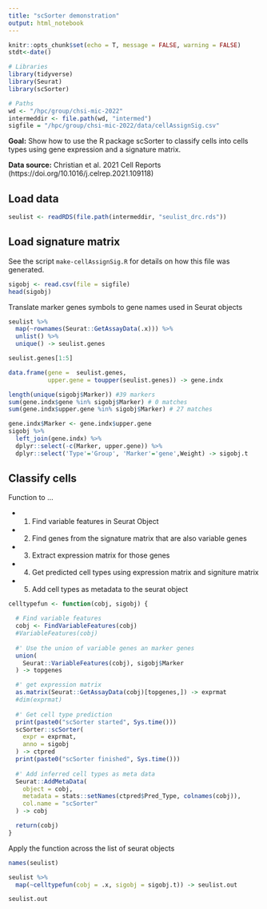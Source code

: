 ```yaml
---
title: "scSorter demonstration"
output: html_notebook
---
```

```r
knitr::opts_chunk$set(echo = T, message = FALSE, warning = FALSE)
stdt<-date()

# Libraries
library(tidyverse)
library(Seurat)
library(scSorter)

# Paths
wd <- "/hpc/group/chsi-mic-2022"
intermeddir <- file.path(wd, "intermed")
sigfile = "/hpc/group/chsi-mic-2022/data/cellAssignSig.csv"
```

**Goal:** Show how to use the R package scSorter to classify cells into cells types using gene expression and a signature matrix.

**Data source:** 
Christian et al. 2021 Cell Reports (https://doi.org/10.1016/j.celrep.2021.109118)


## Load data

```r
seulist <- readRDS(file.path(intermeddir, "seulist_drc.rds"))
```

## Load signature matrix

See the script `make-cellAssignSig.R` for details on how this file was generated.
```r
sigobj <- read.csv(file = sigfile)
head(sigobj)
```

Translate marker genes symbols to gene names used in Seurat objects
```r
seulist %>%
  map(~rownames(Seurat::GetAssayData(.x))) %>%
  unlist() %>%
  unique() -> seulist.genes

seulist.genes[1:5]

data.frame(gene =  seulist.genes, 
           upper.gene = toupper(seulist.genes)) -> gene.indx

length(unique(sigobj$Marker)) #39 markers
sum(gene.indx$gene %in% sigobj$Marker) # 0 matches
sum(gene.indx$upper.gene %in% sigobj$Marker) # 27 matches

gene.indx$Marker <- gene.indx$upper.gene
sigobj %>%
  left_join(gene.indx) %>%
  dplyr::select(-c(Marker, upper.gene)) %>%
  dplyr::select('Type'='Group', 'Marker'='gene',Weight) -> sigobj.t

```

## Classify cells

Function to ...

- 1. Find variable features in Seurat Object
- 2. Find genes from the signature matrix that are also variable genes
- 3. Extract expression matrix for those genes
- 4. Get predicted cell types using expression matrix and signiture matrix
- 5. Add cell types as metadata to the seurat object

```r
celltypefun <- function(cobj, sigobj) {

  # Find variable features
  cobj <- FindVariableFeatures(cobj)
  #VariableFeatures(cobj)
  
  #' Use the union of variable genes an marker genes 
  union(
    Seurat::VariableFeatures(cobj), sigobj$Marker
  ) -> topgenes

  #' get expression matrix
  as.matrix(Seurat::GetAssayData(cobj)[topgenes,]) -> exprmat
  #dim(exprmat)
  
  #' Get cell type prediction
  print(paste0("scSorter started", Sys.time()))
  scSorter::scSorter(
    expr = exprmat,
    anno = sigobj
  ) -> ctpred
  print(paste0("scSorter finished", Sys.time()))
  
  #' Add inferred cell types as meta data
  Seurat::AddMetaData(
    object = cobj,
    metadata = stats::setNames(ctpred$Pred_Type, colnames(cobj)),
    col.name = "scSorter"
  ) -> cobj

  return(cobj)
}
```

Apply the function across the list of seurat objects
```r
names(seulist)

seulist %>%
  map(~celltypefun(cobj = .x, sigobj = sigobj.t)) -> seulist.out

seulist.out

```


